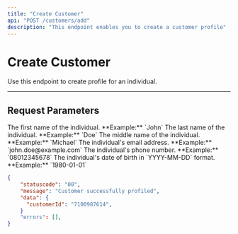 ```yaml
---
title: "Create Customer"
api: "POST /customers/add"
description: "This endpoint enables you to create a customer profile"
---
```


# Create Customer

Use this endpoint to create profile for an individual.

---

## Request Parameters

<ParamField body="id" type="string" required></ParamField>

<ParamField body="organizationId" type="string" required></ParamField>

<ParamField body="firstName" type="string" required>
	The first name of the individual. **Example:** `John`
</ParamField>

<ParamField body="lastName" type="string" required>
	The last name of the individual. **Example:** `Doe`
</ParamField>

<ParamField body="middleName" type="string" required>
	The middle name of the individual. **Example:** `Michael`
</ParamField>

<ParamField body="emailAddress" type="string" required>
	The individual's email address. **Example:** `john.doe@example.com`
</ParamField>

<ParamField body="mobileNumber" type="string" required>
	The individual's phone number. **Example:** `08012345678`
</ParamField>

<ParamField body="dob" type="string" required>
	The individual's date of birth in `YYYY-MM-DD` format. **Example:**
	`1980-01-01`
</ParamField>

<ParamField body="customerTypeId" type="string" required></ParamField>

<ParamField body="alias" type="string"></ParamField>

<ParamField body="countryId" type="string" required></ParamField>

<ParamField body="city" type="string" required></ParamField>

<ParamField body="address" type="string" required></ParamField>

<ParamField body="dateCreated" type="string" required></ParamField>

<ResponseExample>

```json
{
    "statuscode": "00",
    "message": "Customer successfully profiled",
    "data": {
      "customerId": "7100987614",
    }
    "errors": [],
}
```

</ResponseExample>
